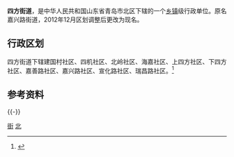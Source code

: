
'''四方街道'''，是中华人民共和国山东省青岛市北区下辖的一个[[乡镇|乡镇]]级行政单位。原名嘉兴路街道，2012年12月区划调整后更改为现名。

== 行政区划 ==

四方街道下辖建国村社区、四机社区、北岭社区、海嘉社区、上四方社区、下四方社区、嘉善路社区、嘉兴路社区、宣化路社区、瑞昌路社区。<ref>{{Cite web|url=http://www.stats.gov.cn/tjsj/tjbz/tjyqhdmhcxhfdm/2015/37/02/03/370203028.html|title=统计用区划和城乡划分代码/山东省/青岛市/市北区/四方街道办事处|accessdate=2017-04-23|author=国家统计局|date=2015-09-30|publisher=|archive-date=2017-04-27|archive-url=https://web.archive.org/web/20170427013010/http://www.stats.gov.cn/tjsj/tjbz/tjyqhdmhcxhfdm/2015/37/02/03/370203028.html|dead-url=no}}</ref>
== 参考资料 ==
{{Reflist}}
{{-}}
{{青岛小作品}}
{{青岛市市北区行政区划}}
{{青岛市行政区划}}
[[Category:市北区|街]]
[[Category:青岛乡级行政区划|北]]
